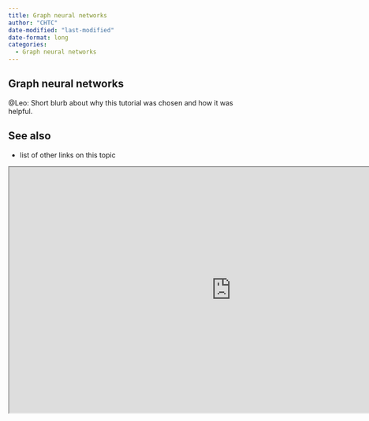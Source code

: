 ```yaml
---
title: Graph neural networks
author: "CHTC"
date-modified: "last-modified"
date-format: long
categories:
  - Graph neural networks
---
```


## Graph neural networks

@Leo: Short blurb about why this tutorial was chosen and how it was helpful.

## See also
- list of other links on this topic

```{=html}
<iframe width="900" height="500" src="https://pytorch-geometric.readthedocs.io/en/latest/get_started/introduction.html" title="Webpage example"></iframe>
```

